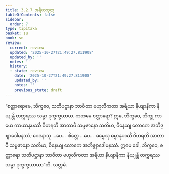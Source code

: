 ```yaml
---
title: 3.2.7 အရိယသုတ္တ
tableOfContents: false
sidebar:
  order: 7
type: tipitaka
basket: su
book: sn
review:
  current: review
  updated: '2025-10-27T21:49:27.811908'
  updated_by: ''
  notes: ''
  history:
  - state: review
    date: '2025-10-27T21:49:27.811908'
    updated_by: ''
    notes: ''
    previous_state: draft
---
```



<ReviewStatus review={frontmatter.review} showDetails={true} />

<HypothesisAnnotation frontmatter={frontmatter} />

<DynamicBreadcrumb />

<Division number="383" book="sn" e="ch" v="18" p="336">

<Paragraph number="842" book="sn">
“စတ္တာရောမေ, ဘိက္ခဝေ, သတိပဋ္ဌာနာ ဘာဝိတာ ဗဟုလီကတာ အရိယာ နိယျာနိကာ နိယျန္တိ တက္ကရဿ သမ္မာ ဒုက္ခက္ခယာယ. ကတမေ စတ္တာရော? ဣဓ, ဘိက္ခဝေ, ဘိက္ခု ကာယေ ကာယာနုပဿီ ဝိဟရတိ အာတာပီ သမ္ပဇာနော သတိမာ, ဝိနေယျ လောကေ အဘိဇ္ဈာဒေါမနဿံ; ဝေဒနာသု …ပေ…  စိတ္တေ …ပေ…  ဓမ္မေသု ဓမ္မာနုပဿီ ဝိဟရတိ အာတာပီ သမ္ပဇာနော သတိမာ, ဝိနေယျ လောကေ အဘိဇ္ဈာဒေါမနဿံ. ဣမေ ခေါ, ဘိက္ခဝေ, စတ္တာရော သတိပဋ္ဌာနာ ဘာဝိတာ ဗဟုလီကတာ အရိယာ နိယျာနိကာ နိယျန္တိ တက္ကရဿ သမ္မာ ဒုက္ခက္ခယာယာ”တိ.

</Paragraph>
</Division>

<Paragraph number="843" type="center" book="sn">
သတ္တမံ.
</Paragraph>